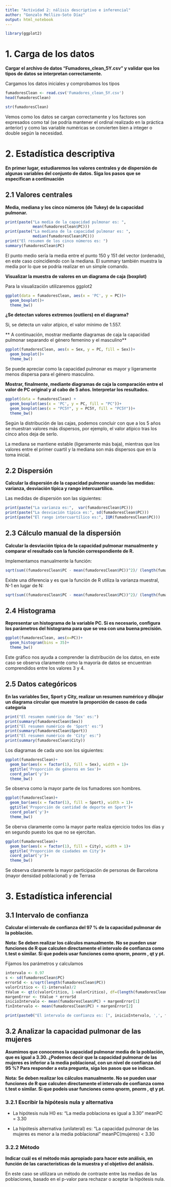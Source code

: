 ```yaml
---
title: "Actividad 2: nálisis descriptivo e inferencial"
author: "Gonzalo Mellizo-Soto Díaz"
output: html_notebook
---
```


```r
library(ggplot2)
```


# 1. Carga de los datos

**Cargar el archivo de datos “Fumadores_clean_5Y.csv” y validar que los tipos de datos se interpretan correctamente.**

Cargamos los datos iniciales y comprobamos los tipos

```r
fumadoresClean <- read.csv('Fumadores_clean_5Y.csv')
head(fumadoresClean)
```

```r
str(fumadoresClean)
```

Vemos como los datos se cargan correctamente y los factores son expresados como tal (se podría mantener el ordinal realizado en la práctica anterior) y como las variable numéricas se convierten bien a integer o double según la necesidad.

# 2. Estadística descriptiva

**En primer lugar, estudiaremos los valores centrales y de dispersión de algunas variables del conjunto de datos. Siga los pasos que se especifican a continuación**

## 2.1 Valores centrales

**Media, mediana y los cinco números (de Tukey) de la capacidad pulmonar.**

```r
print(paste("La media de la capacidad pulmonar es: ",
            mean(fumadoresClean$PC)))
print(paste("La mediana de la capacidad pulmonar es: ",
            median(fumadoresClean$PC)))
print("El resumen de los cinco números es: ")
summary(fumadoresClean$PC)
```

El punto medio sería la media entre el punto 150 y 151 del vector (ordenado), en este caso coincidiendo con la mediana. El summary también muestra la media por lo que se podría realizar en un simple comando.


**Visualizar la muestra de valores en un diagrama de caja (boxplot)**

Para la visualización utilizaremos ggplot2

```r
ggplot(data = fumadoresClean, aes(x = 'PC', y = PC))+
  geom_boxplot()+
  theme_bw()
```


**¿Se detectan valores extremos (outliers) en el diagrama?**

Si, se detecta un valor atípico, el valor mínimo de 1.557.

** A continuación, mostrar mediante diagramas de caja la capacidad pulmonar separando el género femenino y el masculino**

```r
ggplot(fumadoresClean, aes(x = Sex, y = PC, fill = Sex))+
  geom_boxplot()+
  theme_bw()
```


Se puede apreciar como la capacidad pulmonar es mayor y ligeramente menos dispersa para el género masculino.

**Mostrar, finalmente, mediante diagramas de caja la comparación entre el valor de PC original y al cabo de 5 años. Interpretar los resultados.**

```r
ggplot(data = fumadoresClean) + 
  geom_boxplot(aes(x = 'PC', y = PC, fill = "PC"))+
  geom_boxplot(aes(x = "PC5Y", y = PC5Y, fill = "PC5Y"))+
  theme_bw()
```


Según la distribución de las cajas, podemos concluir con que a los 5 años se muestran valores más dispersos, por ejemplo, el valor atípico tras los cinco años deja de serlo.

La mediana se mantiene estable (ligeramente más baja), mientras que los valores entre el primer cuartil y la mediana son más dispersos que en la toma inicial.


## 2.2 Dispersión

**Calcular la dispersión de la capacidad pulmonar usando las medidas: varianza, desviación típica y rango intercuartílico.**

Las medidas de dispersión son las siguientes:

```r
print(paste("La varianza es:",  var(fumadoresClean$PC)))
print(paste("La desviación típica es:", sd(fumadoresClean$PC)))
print(paste("El rango intercuartílico es:", IQR(fumadoresClean$PC)))

```


## 2.3 Cálculo manual de la dispersión

**Calcular la desviación típica de la capacidad pulmonar manualmente y comparar el resultado con la función correspondiente de R.**

Implementamos manualmente la función:

```r
sqrt(sum((fumadoresClean$PC - mean(fumadoresClean$PC))^2)/ (length(fumadoresClean$PC)))
```
 Existe una diferencia y es que la función de R utiliza la varianza muestral, N-1 en lugar de N:
 
```r
sqrt(sum((fumadoresClean$PC - mean(fumadoresClean$PC))^2)/ (length(fumadoresClean$PC) - 1))
```
 
## 2.4 Histograma
 
**Representar un histograma de la variable PC. Si es necesario, configura los parámetros del histograma para que se vea con una buena precisión.** 

```r
ggplot(fumadoresClean, aes(x=PC))+
  geom_histogram(bins = 35)+
  theme_bw()
```

Este gráfico nos ayuda a comprender la distribución de los datos, en este caso se observa claramente como la mayoría de datos se encuentran comprendidos entre los valores 3 y 4.


## 2.5 Datos categóricos

**En las variables Sex, Sport y City, realizar un resumen numérico y dibujar un diagrama circular que muestre la proporción de casos de cada categoria**

```r
print("El resumen numérico de 'Sex' es:")
print(summary(fumadoresClean$Sex))
print("El resumen numérico de 'Sport' es:")
print(summary(fumadoresClean$Sport))
print("El resumen numérico de 'City' es:")
print(summary(fumadoresClean$City))
```

Los diagramas de cada uno son los siguientes:

```r
ggplot(fumadoresClean)+
  geom_bar(aes(x = factor(1), fill = Sex), width = 1)+
  ggtitle('Proporción de géneros en Sex')+
  coord_polar('y')+
  theme_bw()
```

Se observa como la mayor parte de los fumadores son hombres.

```r
ggplot(fumadoresClean)+
  geom_bar(aes(x = factor(1), fill = Sport), width = 1)+
  ggtitle('Proporción de cantidad de deporte en Sport')+
  coord_polar('y')+
  theme_bw()
```
Se oberva claramente como la mayor parte realiza ejercicio todos los días y en segundo puesto los que no se ejercitan.

```r
ggplot(fumadoresClean)+
  geom_bar(aes(x = factor(1), fill = City), width = 1)+
  ggtitle('Proporción de ciudades en City')+
  coord_polar('y')+
  theme_bw()
```

Se observa claramente la mayor participación de personas de Barcelona (mayor densidad poblacional) y de Terrasa


# 3. Estadística inferencial

## 3.1 Intervalo de confianza

**Calcular el intervalo de confianza del 97 % de la capacidad pulmonar de la población.**

**Nota: Se deben realizar los cálculos manualmente. No se pueden usar funciones de R que calculen directamente el intervalo de confianza como t.test o similar. Si que podeis usar funciones como qnorm, pnorm , qt y pt.**

Fijamos los parámetros y calculamos

```r
intervalo <- 0.97
s <- sd(fumadoresClean$PC)
errorSd <- s/sqrt(length(fumadoresClean$PC))
valorCritico <- (1-intervalo)/2
tValue <- qt(c(valorCritico, 1-valorCritico), df=(length(fumadoresClean$PC)-1))
margenError <- tValue * errorSd
inicioIntervalo <- mean(fumadoresClean$PC) + margenError[1]
finIntervalo <- mean(fumadoresClean$PC) + margenError[2]

print(paste0("El intervalo de confianza es: [", inicioIntervalo, ',', finIntervalo, ']'))
```


## 3.2 Analizar la capacidad pulmonar de las mujeres

**Asumimos que conocemos la capacidad pulmonar media de la población, que es igual a 3.30. ¿Podemos decir que la capacidad pulmonar de las mujeres es inferior a la media poblacional, con un nivel de confianza del 95 %? Para responder a esta pregunta, siga los pasos que se indican.**

**Nota: Se deben realizar los cálculos manualmente. No se pueden usar funciones de R que calculen directamente el intervalo de confianza como t.test o similar. Si que podeis usar funciones como qnorm, pnorm , qt y pt.**

### 3.2.1 Escribir la hipótesis nula y alternativa

* La hipótesis nula  H0 es: "La media poblaciona es igual a 3.30" meanPC = 3.30

* La hipótesis alternativa (unilateral) es: "La capacidad pulmonar de las mujeres es menor a la media poblacional" meanPC(mujeres) < 3.30

### 3.2.2 Método

**Indicar cuál es el método más apropiado para hacer este análisis, en función de las características de la muestra y el objetivo del análisis.**

En este caso se utilizara un método de contraste entre las medias de las poblaciones, basado en el p-valor para rechazar o aceptar la hipótesis nula.
